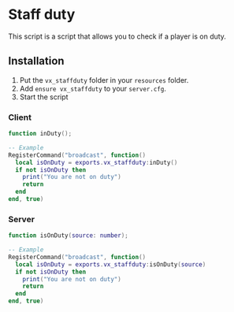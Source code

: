 # Staff duty
This script is a script that allows you to check if a player is on duty.

## Installation
1. Put the `vx_staffduty` folder in your `resources` folder.
2. Add `ensure vx_staffduty` to your `server.cfg`.
3. Start the script

### Client

```lua
function inDuty();

-- Example
RegisterCommand("broadcast", function()
  local isOnDuty = exports.vx_staffduty:inDuty()
  if not isOnDuty then
    print("You are not on duty")
    return
  end
end, true)
```

### Server

```lua
function isOnDuty(source: number);

-- Example
RegisterCommand("broadcast", function()
  local isOnDuty = exports.vx_staffduty:isOnDuty(source)
  if not isOnDuty then
    print("You are not on duty")
    return
  end
end, true)
```
